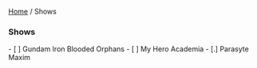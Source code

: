 [[./index|Home]] / Shows

=== Shows ===
- [ ] Gundam Iron Blooded Orphans
- [ ] My Hero Academia
- [.] Parasyte Maxim


